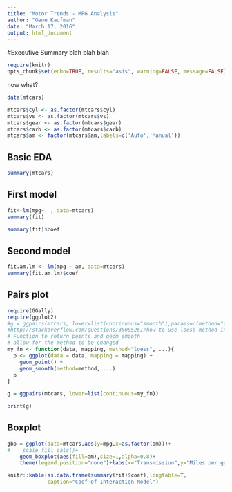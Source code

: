 ```yaml
---
title: "Motor Trends - MPG Analysis"
author: "Gene Kaufman"
date: "March 17, 2016"
output: html_document
---
```


#Executive Summary
blah blah blah
```r
require(knitr)
opts_chunk$set(echo=TRUE, results="asis", warning=FALSE, message=FALSE)
```

now what?  

```r
data(mtcars)

mtcars$cyl <- as.factor(mtcars$cyl)
mtcars$vs <- as.factor(mtcars$vs)
mtcars$gear <- as.factor(mtcars$gear)
mtcars$carb <- as.factor(mtcars$carb)
mtcars$am <- factor(mtcars$am,labels=c('Auto','Manual'))

```

## Basic EDA  
```r
summary(mtcars)

```

## First model  
```r
fit<-lm(mpg~. , data=mtcars)
summary(fit)

summary(fit)$coef

```

## Second model
```r
fit.am.lm <- lm(mpg ~ am, data=mtcars)
summary(fit.am.lm)$coef

```

## Pairs plot
```r
require(GGally)
require(ggplot2)
#g = ggpairs(mtcars, lower=list(continuous="smooth"),params=c(method="loess"))
#http://stackoverflow.com/questions/35085261/how-to-use-loess-method-in-ggallyggpairs-using-wrap-function
# Function to return points and geom_smooth
# allow for the method to be changed
my_fn <- function(data, mapping, method="loess", ...){
  p <- ggplot(data = data, mapping = mapping) +
    geom_point() +
    geom_smooth(method=method, ...)
  p
}

g = ggpairs(mtcars, lower=list(continuous=my_fn))

print(g)
```

## Boxplot
```r
gbp = ggplot(data=mtcars,aes(y=mpg,x=as.factor(am)))+
#    scale_fill_calc()+
    geom_boxplot(aes(fill=am),size=1,alpha=0.8)+
    theme(legend.position="none")+labs(x="Transmission",y="Miles per gallon")

```


```r
knitr::kable(as.data.frame(summary(fit)$coef),longtable=T,
             caption="Coef of Interaction Model")
```
